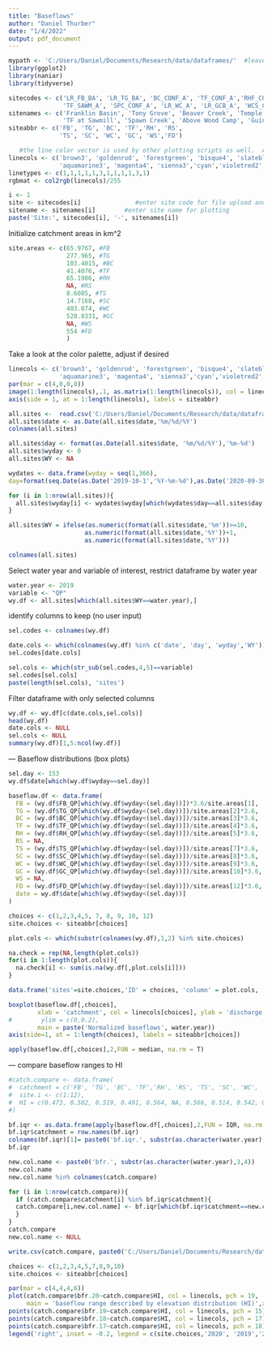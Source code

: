 ```yaml
---
title: "Baseflows"
author: "Daniel Thurber"
date: "1/4/2022"
output: pdf_document
---
```


```r
mypath <- 'C:/Users/Daniel/Documents/Research/data/dataframes/'  #leave this as directory
library(ggplot2)
library(naniar)
library(tidyverse)

sitecodes <- c('LR_FB_BA', 'LR_TG_BA', 'BC_CONF_A', 'TF_CONF_A','RHF_CONF_A', 'RS_CONF_A', 
               'TF_SAWM_A', 'SPC_CONF_A', 'LR_WC_A', 'LR_GCB_A', 'WCS_CONF_A', 'LR_FD')
sitenames <- c('Franklin Basin', 'Tony Grove', 'Beaver Creek', 'Temple Fork', 'Right Hand Fork','Ricks Spring', 
               'TF at Sawmill', 'Spawn Creek', 'Above Wood Camp', 'Guinavah Campground','Wood Camp Spring','First Dam')
siteabbr <- c('FB', 'TG', 'BC', 'TF','RH', 'RS', 
              'TS', 'SC', 'WC', 'GC', 'WS','FD')

   #the line color vector is used by other plotting scripts as well.  Attempt to keep it consistent
linecols <- c('brown3', 'goldenrod', 'forestgreen', 'bisque4', 'slateblue', 'tan1', 
              'aquamarine3', 'magenta4', 'sienna3','cyan','violetred2','yellow2')
linetypes <- c(1,1,1,1,1,3,1,1,1,1,3,1)
rgbmat <- col2rgb(linecols)/255
```


```r
i <- 1
site <- sitecodes[i]               #enter site code for file upload and export
sitename <- sitenames[i]        #enter site name for plotting
paste('Site:', sitecodes[i], '-', sitenames[i])
```



Initialize catchment areas in km^2
```r
site.areas <- c(65.9767, #FB
                277.965, #TG
                103.4015, #BC
                41.4076, #TF
                65.1986, #RH
                NA, #RS
                8.6085, #TS
                14.7168, #SC
                403.874, #WC
                520.8331, #GC
                NA, #WS
                554 #FD
                )
```

Take a look at the color palette, adjust if desired
```r
linecols <- c('brown3', 'goldenrod', 'forestgreen', 'bisque4', 'slateblue', 'tan1', 
              'aquamarine3', 'magenta4', 'sienna3','cyan','violetred2','yellow2')
par(mar = c(4,0,0,0))
image(1:length(linecols),.1, as.matrix(1:length(linecols)), col = linecols, yaxt = 'n', ylab = '', xlab = 'catchment', xaxt = 'n')
axis(side = 1, at = 1:length(linecols), labels = siteabbr)
```

```r
all.sites <-  read.csv('C:/Users/Daniel/Documents/Research/data/dataframes/all_LRO_sites.csv')
all.sites$date <- as.Date(all.sites$date,'%m/%d/%Y')
colnames(all.sites)
```


```r
all.sites$day <- format(as.Date(all.sites$date, '%m/%d/%Y'),'%m-%d')
all.sites$wyday <- 0
all.sites$WY <- NA

wydates <- data.frame(wyday = seq(1,366),
day=format(seq.Date(as.Date('2019-10-1','%Y-%m-%d'),as.Date('2020-09-30','%Y-%m-%d'),1),'%m-%d'))

for (i in 1:nrow(all.sites)){
  all.sites$wyday[i] <- wydates$wyday[which(wydates$day==all.sites$day[i])]
}

all.sites$WY = ifelse(as.numeric(format(all.sites$date,'%m'))>=10, 
                     as.numeric(format(all.sites$date,'%Y'))+1, 
                     as.numeric(format(all.sites$date,'%Y')))

colnames(all.sites)
```

Select water year and variable of interest, restrict dataframe by water year
```r
water.year <- 2019
variable <- "QP"
wy.df <- all.sites[which(all.sites$WY==water.year),]
```

identify columns to keep (no user input)
```r
sel.codes <- colnames(wy.df)

date.cols <- which(colnames(wy.df) %in% c('date', 'day', 'wyday','WY'))
sel.codes[date.cols]

sel.cols <- which(str_sub(sel.codes,4,5)==variable)
sel.codes[sel.cols]
paste(length(sel.cols), 'sites')
```

Filter dataframe with only selected columns
```r
wy.df <- wy.df[c(date.cols,sel.cols)]
head(wy.df)
date.cols <- NULL
sel.cols <- NULL
summary(wy.df)[1,5:ncol(wy.df)]

```

--- Baseflow distributions (box plots)
```r
sel.day <- 153
wy.df$date[which(wy.df$wyday==sel.day)]
```
```r
baseflow.df <- data.frame(
  FB = (wy.df$FB_QP[which(wy.df$wyday<(sel.day))])*3.6/site.areas[1],
  TG = (wy.df$TG_QP[which(wy.df$wyday<(sel.day))])/site.areas[2]*3.6,
  BC = (wy.df$BC_QP[which(wy.df$wyday<(sel.day))])/site.areas[3]*3.6,
  TF = (wy.df$TF_QP[which(wy.df$wyday<(sel.day))])/site.areas[4]*3.6,
  RH = (wy.df$RH_QP[which(wy.df$wyday<(sel.day))])/site.areas[5]*3.6,
  RS = NA,
  TS = (wy.df$TS_QP[which(wy.df$wyday<(sel.day))])/site.areas[7]*3.6,
  SC = (wy.df$SC_QP[which(wy.df$wyday<(sel.day))])/site.areas[8]*3.6,
  WC = (wy.df$WC_QP[which(wy.df$wyday<(sel.day))])/site.areas[9]*3.6,
  GC = (wy.df$GC_QP[which(wy.df$wyday<(sel.day))])/site.areas[10]*3.6,
  WS = NA,
  FD = (wy.df$FD_QP[which(wy.df$wyday<(sel.day))])/site.areas[12]*3.6,
  date = wy.df$date[which(wy.df$wyday<(sel.day))]
)
```

```r
choices <- c(1,2,3,4,5, 7, 8, 9, 10, 12)
site.choices <- siteabbr[choices]

plot.cols <- which(substr(colnames(wy.df),1,2) %in% site.choices)

na.check = rep(NA,length(plot.cols))
for(i in 1:length(plot.cols)){
  na.check[i] <- sum(is.na(wy.df[,plot.cols[i]]))
}

data.frame('sites'=site.choices,'ID' = choices, 'column' = plot.cols, 'NA_count' = na.check)

```
```r
boxplot(baseflow.df[,choices], 
        xlab = 'catchment', col = linecols[choices], ylab = 'discharge (mm/hr)', 
#        ylim = c(0,0.2),
        main = paste('Normalized baseflows', water.year))
axis(side=1, at = 1:length(choices), labels = siteabbr[choices])
```


```r
apply(baseflow.df[,choices],2,FUN = median, na.rm = T)
```





--- compare baseflow ranges to HI
```r
#catch.compare <- data.frame(
#  catchment = c('FB', 'TG', 'BC', 'TF','RH', 'RS', 'TS', 'SC', 'WC', 'GC', 'WS','FD'),
#  site.i <- c(1:12),
#  HI = c(0.473, 0.502, 0.519, 0.491, 0.564, NA, 0.566, 0.514, 0.542, 0.519, NA, NA)
#)
```

```r
bf.iqr <- as.data.frame(apply(baseflow.df[,choices],2,FUN = IQR, na.rm = T))
bf.iqr$catchment = row.names(bf.iqr)
colnames(bf.iqr)[1]= paste0('bf.iqr.', substr(as.character(water.year),3,4))
bf.iqr
```
```r
new.col.name <- paste0('bfr.', substr(as.character(water.year),3,4))
new.col.name
new.col.name %in% colnames(catch.compare)
```

```r
for (i in 1:nrow(catch.compare)){
  if (catch.compare$catchment[i] %in% bf.iqr$catchment){
  catch.compare[i,new.col.name] <- bf.iqr[which(bf.iqr$catchment==new.catch$catchment[i]),1]
  }
}
catch.compare
new.col.name <- NULL
```


```r
write.csv(catch.compare, paste0('C:/Users/Daniel/Documents/Research/data/dataframes/baseflow_IQR.csv'), row.names = F)
```

```r
choices <- c(1,2,3,4,5,7,8,9,10)
site.choices <- siteabbr[choices]
```

```r
par(mar = c(4,4,4,6))
plot(catch.compare$bfr.20~catch.compare$HI, col = linecols, pch = 19, 
     main = 'baseflow range described by elevation distribution (HI)',xlab = "Hypsometric Integral", ylab = 'baseflow IQR')
points(catch.compare$bfr.19~catch.compare$HI, col = linecols, pch = 15)
points(catch.compare$bfr.18~catch.compare$HI, col = linecols, pch = 17)
points(catch.compare$bfr.17~catch.compare$HI, col = linecols, pch = 18)
legend('right', inset = -0.2, legend = c(site.choices,'2020', '2019','2018','2017'), pch = c(rep(19,9),19,15,17,18), col = c(linecols[choices], rep('black', times = 4)), xpd = T)
```

